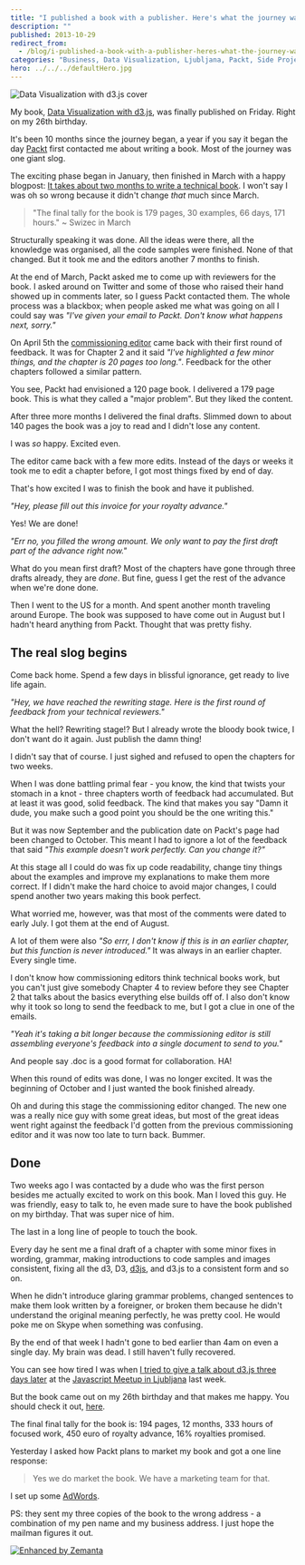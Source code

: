 ```yaml
---
title: "I published a book with a publisher. Here's what the journey was like."
description: ""
published: 2013-10-29
redirect_from:
  - /blog/i-published-a-book-with-a-publisher-heres-what-the-journey-was-like/swizec/6398
categories: "Business, Data Visualization, Ljubljana, Packt, Side Projects, Skype, Writing"
hero: ../../../defaultHero.jpg
---
```


![Data Visualization with d3.js cover](https://www.filepicker.io/api/file/4lQnyBJ3SmbpxTTkl5lO?policy=eyJoYW5kbGUiOiI0bFFueUJKM1NtYnB4VFRrbDVsTyIsImV4cGlyeSI6MTM4MzA1ODA5OSwiY2FsbCI6WyJyZWFkIl19&signature=973d407bbf3113c8d1a6336e07d57ec8729918d0caa81bebef4783d108329ca7)

My book, [Data Visualization with d3.js](http://www.packtpub.com/data-visualization-with-d3js/book), was finally published on Friday. Right on my 26th birthday.

It's been 10 months since the journey began, a year if you say it began the day [Packt](http://www.packtpub.com "Packt") first contacted me about writing a book. Most of the journey was one giant slog.

The exciting phase began in January, then finished in March with a happy blogpost: [It takes about two months to write a technical book](http://swizec.com/blog/it-takes-about-two-months-to-write-a-technical-book/swizec/6076). I won't say I was oh so wrong because it didn't change _that_ much since March.

> "The final tally for the book is 179 pages, 30 examples, 66 days, 171 hours." ~ Swizec in March

Structurally speaking it was done. All the ideas were there, all the knowledge was organised, all the code samples were finished. None of that changed. But it took me and the editors another 7 months to finish.

At the end of March, Packt asked me to come up with reviewers for the book. I asked around on Twitter and some of those who raised their hand showed up in comments later, so I guess Packt contacted them. The whole process was a blackbox; when people asked me what was going on all I could say was _"I've given your email to Packt. Don't know what happens next, sorry."_

On April 5th the [commissioning editor](http://en.wikipedia.org/wiki/Commissioning_editor_%28book_publishing%29 "Commissioning editor (book publishing)") came back with their first round of feedback. It was for Chapter 2 and it said _"I've highlighted a few minor things, and the chapter is 20 pages too long."_. Feedback for the other chapters followed a similar pattern.

You see, Packt had envisioned a 120 page book. I delivered a 179 page book. This is what they called a "major problem". But they liked the content.

After three more months I delivered the final drafts. Slimmed down to about 140 pages the book was a joy to read and I didn't lose any content.

I was _so_ happy. Excited even.

The editor came back with a few more edits. Instead of the days or weeks it took me to edit a chapter before, I got most things fixed by end of day.

That's how excited I was to finish the book and have it published.

_"Hey, please fill out this invoice for your royalty advance."_

Yes! We are done!

_"Err no, you filled the wrong amount. We only want to pay the first draft part of the advance right now."_

What do you mean first draft? Most of the chapters have gone through three drafts already, they are _done_. But fine, guess I get the rest of the advance when we're done done.

Then I went to the US for a month. And spent another month traveling around Europe. The book was supposed to have come out in August but I hadn't heard anything from Packt. Thought that was pretty fishy.

## The real slog begins

Come back home. Spend a few days in blissful ignorance, get ready to live life again.

_"Hey, we have reached the rewriting stage. Here is the first round of feedback from your technical reviewers."_

What the hell? Rewriting stage!? But I already wrote the bloody book twice, I don't want do it again. Just publish the damn thing!

I didn't say that of course. I just sighed and refused to open the chapters for two weeks.

When I was done battling primal fear - you know, the kind that twists your stomach in a knot - three chapters worth of feedback had accumulated. But at least it was good, solid feedback. The kind that makes you say "Damn it dude, you make such a good point you should be the one writing this."

But it was now September and the publication date on Packt's page had been changed to October. This meant I had to ignore a lot of the feedback that said _"This example doesn't work perfectly. Can you change it?"_

At this stage all I could do was fix up code readability, change tiny things about the examples and improve my explanations to make them more correct. If I didn't make the hard choice to avoid major changes, I could spend another two years making this book perfect.

What worried me, however, was that most of the comments were dated to early July. I got them at the end of August.

A lot of them were also _"So errr, I don't know if this is in an earlier chapter, but this function is never introduced."_ It was always in an earlier chapter. Every single time.

I don't know how commissioning editors think technical books work, but you can't just give somebody Chapter 4 to review before they see Chapter 2 that talks about the basics everything else builds off of. I also don't know why it took so long to send the feedback to me, but I got a clue in one of the emails.

_"Yeah it's taking a bit longer because the commissioning editor is still assembling everyone's feedback into a single document to send to you."_

And people say .doc is a good format for collaboration. HA!

When this round of edits was done, I was no longer excited. It was the beginning of October and I just wanted the book finished already.

Oh and during this stage the commissioning editor changed. The new one was a really nice guy with some great ideas, but most of the great ideas went right against the feedback I'd gotten from the previous commissioning editor and it was now too late to turn back. Bummer.

## Done

Two weeks ago I was contacted by a dude who was the first person besides me actually excited to work on this book. Man I loved this guy. He was friendly, easy to talk to, he even made sure to have the book published on my birthday. That was super nice of him.

The last in a long line of people to touch the book.

Every day he sent me a final draft of a chapter with some minor fixes in wording, grammar, making introductions to code samples and images consistent, fixing all the d3, D3, [d3js](http://protovis.org/ "D3.js"), and d3.js to a consistent form and so on.

When he didn't introduce glaring grammar problems, changed sentences to make them look written by a foreigner, or broken them because he didn't understand the original meaning perfectly, he was pretty cool. He would poke me on Skype when something was confusing.

By the end of that week I hadn't gone to bed earlier than 4am on even a single day. My brain was dead. I still haven't fully recovered.

You can see how tired I was when [I tried to give a talk about d3.js three days later](http://video.kiberpipa.org/js_swizec_something_something_d3js/) at the [Javascript Meetup in Ljubljana](http://www.meetup.com/Ljubljana-JavaScript-User-Group/events/144257272/) last week.

But the book came out on my 26th birthday and that makes me happy. You should check it out, [here](http://www.packtpub.com/data-visualization-with-d3js/book).

The final final tally for the book is: 194 pages, 12 months, 333 hours of focused work, 450 euro of royalty advance, 16% royalties promised.

Yesterday I asked how Packt plans to market my book and got a one line response:

> Yes we do market the book. We have a marketing team for that.

I set up some [AdWords](http://www.google.com/adwords "AdWords").

PS: they sent my three copies of the book to the wrong address - a combination of my pen name and my business address. I just hope the mailman figures it out.

[![Enhanced by Zemanta](https://img.zemanta.com/zemified_e.png?x-id=40111649-0edb-45ac-bb35-64a346e0ced7)](http://www.zemanta.com/?px "Enhanced by Zemanta")
